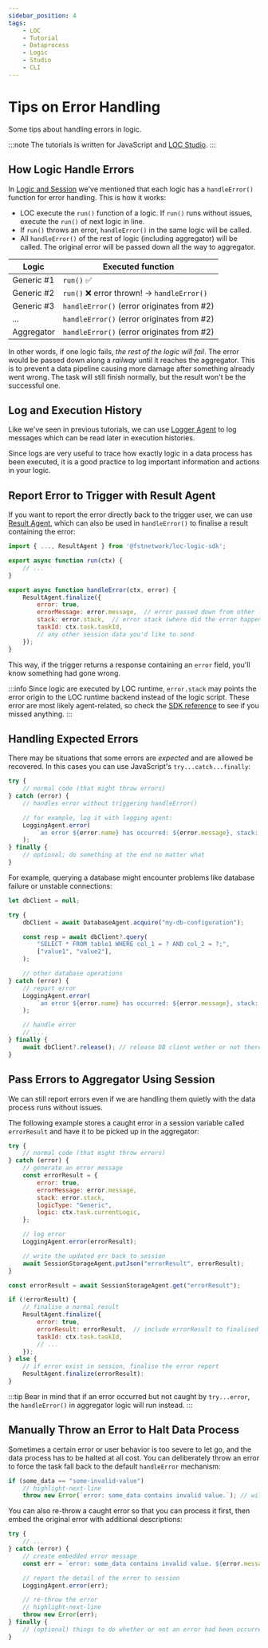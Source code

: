 ```yaml
---
sidebar_position: 4
tags:
    - LOC
    - Tutorial
    - Dataprocess
    - Logic
    - Studio
    - CLI
---
```


# Tips on Error Handling

Some tips about handling errors in logic.

:::note
The tutorials is written for JavaScript and [LOC Studio](/legacy/0.8/category/studio-guide).
:::

## How Logic Handle Errors

In [Logic and Session](/legacy/0.8/tutorials/logic-and-session) we've mentioned that each logic has a `handleError()` function for error handling. This is how it works:

-   LOC execute the `run()` function of a logic. If `run()` runs without issues, execute the `run()` of next logic in line.
-   If `run()` throws an error, `handleError()` in the same logic will be called.
-   All `handleError()` of the rest of logic (including aggregator) will be called. The original error will be passed down all the way to aggregator.

| Logic      | Executed function                           |
| ---------- | ------------------------------------------- |
| Generic #1 | `run()` ✅                                  |
| Generic #2 | `run()` ❌ error thrown! -> `handleError()` |
| Generic #3 | `handleError()` (error originates from #2)  |
| ...        | `handleError()` (error originates from #2)  |
| Aggregator | `handleError()` (error originates from #2)  |

In other words, if one logic fails, _the rest of the logic will fail_. The error would be passed down along a _railway_ until it reaches the aggregator. This is to prevent a data pipeline causing more damage after something already went wrong. The task will still finish normally, but the result won't be the successful one.

## Log and Execution History

Like we've seen in previous tutorials, we can use [Logger Agent](/legacy/0.8/sdk-reference/logging) to log messages which can be read later in execution histories.

Since logs are very useful to trace how exactly logic in a data process has been executed, it is a good practice to log important information and actions in your logic.

## Report Error to Trigger with Result Agent

If you want to report the error directly back to the trigger user, we can use [Result Agent](/legacy/0.8/sdk-reference/result), which can also be used in `handleError()` to finalise a result containing the error:

```javascript title="Aggregator logic" showLineNumbers
import { ..., ResultAgent } from '@fstnetwork/loc-logic-sdk';

export async function run(ctx) {
    // ...
}

export async function handleError(ctx, error) {
    ResultAgent.finalize({
        error: true,
        errorMessage: error.message,  // error passed down from other logic
        stack: error.stack,  // error stack (where did the error happened)
        taskId: ctx.task.taskId,
        // any other session data you'd like to send
    });
}
```

This way, if the trigger returns a response containing an `error` field, you'll know something had gone wrong.

:::info
Since logic are executed by LOC runtime, `error.stack` may points the error origin to the LOC runtime backend instead of the logic script. These error are most likely agent-related, so check the [SDK reference](/legacy/0.8/category/sdk-reference) to see if you missed anything.
:::

## Handling Expected Errors

There may be situations that some errors are _expected_ and are allowed be recovered. In this cases you can use JavaScript's `try...catch...finally`:

```javascript showLineNumbers
try {
    // normal code (that might throw errors)
} catch (error) {
    // handles error without triggering handleError()

    // for example, log it with logging agent:
    LoggingAgent.error(
        `an error ${error.name} has occurred: ${error.message}, stack: ${error.stack}`,
    );
} finally {
    // optional; do something at the end no matter what
}
```

For example, querying a database might encounter problems like database failure or unstable connections:

```javascript showLineNumbers
let dbClient = null;

try {
    dbClient = await DatabaseAgent.acquire("my-db-configuration");

    const resp = await dbClient?.query(
        "SELECT * FROM table1 WHERE col_1 = ? AND col_2 = ?;",
        ["value1", "value2"],
    );

    // other database operations
} catch (error) {
    // report error
    LoggingAgent.error(
        `an error ${error.name} has occurred: ${error.message}, stack: ${error.stack}`,
    );

    // handle error
    // ...
} finally {
    await dbClient?.release(); // release DB client wether or not there are errors
}
```

## Pass Errors to Aggregator Using Session

We can still report errors even if we are handling them quietly with the data process runs without issues.

The following example stores a caught error in a session variable called `errorResult` and have it to be picked up in the aggregator:

```javascript title="run() in generic logic" showLineNumbers
try {
    // normal code (that might throw errors)
} catch (error) {
    // generate an error message
    const errorResult = {
        error: true,
        errorMessage: error.message,
        stack: error.stack,
        logicType: "Generic",
        logic: ctx.task.currentLogic,
    };

    // log error
    LoggingAgent.error(errorResult);

    // write the updated err back to session
    await SessionStorageAgent.putJson("errorResult", errorResult);
}
```

```javascript title="run() in aggregator logic" showLineNumbers
const errorResult = await SessionStorageAgent.get("errorResult");

if (!errorResult) {
    // finalise a normal result
    ResultAgent.finalize({
        error: true,
        errorResult: errorResult,  // include errorResult to finalised result
        taskId: ctx.task.taskId,
        // ...
    });
} else {
    // if error exist in session, finalise the error report
    ResultAgent.finalize(errorResult):
}
```

:::tip
Bear in mind that if an error occurred but not caught by `try...error`, the `handleError()` in aggregator logic will run instead.
:::

## Manually Throw an Error to Halt Data Process

Sometimes a certain error or user behavior is too severe to let go, and the data process has to be halted at all cost. You can deliberately throw an error to force the task fall back to the default `handleError` mechanism:

```javascript showLineNumber
if (some_data == "some-invalid-value")
    // highlight-next-line
    throw new Error(`error: some_data contains invalid value.`); // will invoke handleError() and make the task fail
```

You can also re-throw a caught error so that you can process it first, then embed the original error with additional descriptions:

```javascript showLineNumbers
try {
    // ...
} catch (error) {
    // create embedded error message
    const err = `error: some_data contains invalid value. ${error.message}: ${error.stack}`;

    // report the detail of the error to session
    LoggingAgent.error(err);

    // re-throw the error
    // highlight-next-line
    throw new Error(err);
} finally {
    // (optional) things to do whether or not an error had been occurred
}
```
